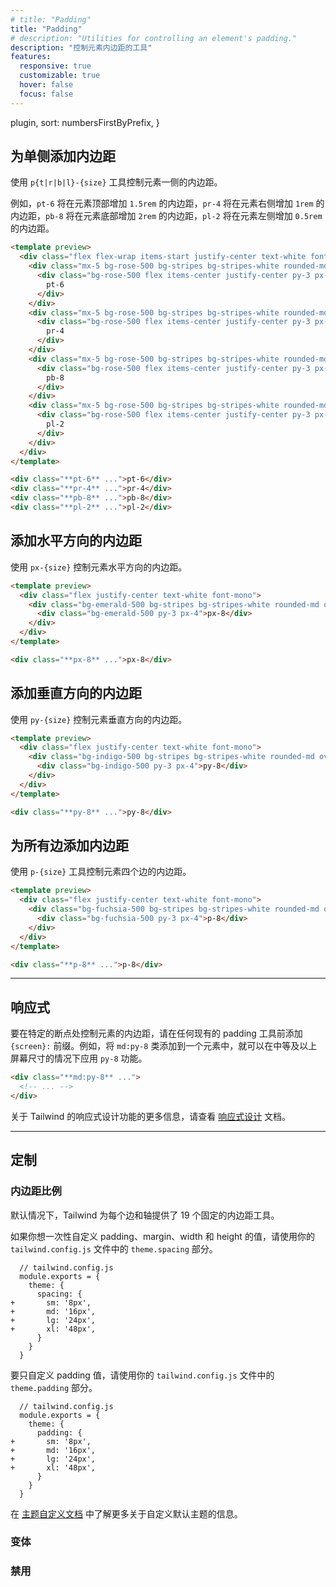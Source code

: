 ```yaml
---
# title: "Padding"
title: "Padding"
# description: "Utilities for controlling an element's padding."
description: "控制元素内边距的工具"
features:
  responsive: true
  customizable: true
  hover: false
  focus: false
---
```



  plugin,
  sort: numbersFirstByPrefix,
}

<!-- ## Add padding to a single side -->
## 为单侧添加内边距

<!-- Control the padding on one side of an element using the `p{t|r|b|l}-{size}` utilities. -->
使用 `p{t|r|b|l}-{size}` 工具控制元素一侧的内边距。

<!-- For example, `pt-6` would add `1.5rem` of padding to the top of an element, `pr-4` would add `1rem` of padding to the right of an element, `pb-8` would add `2rem` of padding to the bottom of an element, and `pl-2` would add `0.5rem` of padding to the left of an element. -->
例如，`pt-6` 将在元素顶部增加 `1.5rem` 的内边距，`pr-4` 将在元素右侧增加 `1rem` 的内边距，`pb-8`  将在元素底部增加 `2rem` 的内边距，`pl-2` 将在元素左侧增加 `0.5rem`的内边距。

```html rose
<template preview>
  <div class="flex flex-wrap items-start justify-center text-white font-mono -mx-5">
    <div class="mx-5 bg-rose-500 bg-stripes bg-stripes-white rounded-md overflow-hidden pt-6">
      <div class="bg-rose-500 flex items-center justify-center py-3 px-4">
        pt-6
      </div>
    </div>
    <div class="mx-5 bg-rose-500 bg-stripes bg-stripes-white rounded-md overflow-hidden pr-4 mt-6">
      <div class="bg-rose-500 flex items-center justify-center py-3 px-4">
        pr-4
      </div>
    </div>
    <div class="mx-5 bg-rose-500 bg-stripes bg-stripes-white rounded-md overflow-hidden pb-8 mt-6">
      <div class="bg-rose-500 flex items-center justify-center py-3 px-4">
        pb-8
      </div>
    </div>
    <div class="mx-5 bg-rose-500 bg-stripes bg-stripes-white rounded-md overflow-hidden pl-2 mt-6">
      <div class="bg-rose-500 flex items-center justify-center py-3 px-4">
        pl-2
      </div>
    </div>
  </div>
</template>

<div class="**pt-6** ...">pt-6</div>
<div class="**pr-4** ...">pr-4</div>
<div class="**pb-8** ...">pb-8</div>
<div class="**pl-2** ...">pl-2</div>
```

<!-- ## Add horizontal padding -->
## 添加水平方向的内边距

<!-- Control the horizontal padding of an element using the `px-{size}` utilities. -->
使用 `px-{size}` 控制元素水平方向的内边距。

```html emerald
<template preview>
  <div class="flex justify-center text-white font-mono">
    <div class="bg-emerald-500 bg-stripes bg-stripes-white rounded-md overflow-hidden px-8">
      <div class="bg-emerald-500 py-3 px-4">px-8</div>
    </div>
  </div>
</template>

<div class="**px-8** ...">px-8</div>
```

<!-- ## Add vertical padding -->
## 添加垂直方向的内边距

<!-- Control the vertical padding of an element using the `py-{size}` utilities. -->
使用 `py-{size}` 控制元素垂直方向的内边距。

```html indigo
<template preview>
  <div class="flex justify-center text-white font-mono">
    <div class="bg-indigo-500 bg-stripes bg-stripes-white rounded-md overflow-hidden py-8">
      <div class="bg-indigo-500 py-3 px-4">py-8</div>
    </div>
  </div>
</template>

<div class="**py-8** ...">py-8</div>
```

<!-- ## Add padding to all sides -->
## 为所有边添加内边距

<!-- Control the padding on all sides of an element using the `p-{size}` utilities. -->
使用 `p-{size}` 工具控制元素四个边的内边距。

```html fuchsia
<template preview>
  <div class="flex justify-center text-white font-mono">
    <div class="bg-fuchsia-500 bg-stripes bg-stripes-white rounded-md overflow-hidden p-8">
      <div class="bg-fuchsia-500 py-3 px-4">p-8</div>
    </div>
  </div>
</template>

<div class="**p-8** ...">p-8</div>
```

---

<!-- ## Responsive -->
## 响应式

<!-- To control the padding of an element at a specific breakpoint, add a `{screen}:` prefix to any existing padding utility. For example, adding the class `md:py-8` to an element would apply the `py-8` utility at medium screen sizes and above. -->
要在特定的断点处控制元素的内边距，请在任何现有的 padding 工具前添加 `{screen}:` 前缀。例如，将 `md:py-8` 类添加到一个元素中，就可以在中等及以上屏幕尺寸的情况下应用 `py-8` 功能。

```html
<div class="**md:py-8** ...">
  <!-- ... -->
</div>
```

<!-- For more information about Tailwind's responsive design features, check out the [Responsive Design](/docs/responsive-design) documentation. -->
关于 Tailwind 的响应式设计功能的更多信息，请查看 [响应式设计](/docs/responsive-design) 文档。

---

## 定制

<!-- ### Padding scale -->
### 内边距比例

<!-- By default Tailwind provides 19 fixed padding utilities for each side and axis. -->
默认情况下，Tailwind 为每个边和轴提供了 19 个固定的内边距工具。

<!-- If you'd like to customize these values for padding, margin, width, and height all at once, use the `theme.spacing` section of your `tailwind.config.js` file. -->
如果你想一次性自定义 padding、margin、width 和 height 的值，请使用你的 `tailwind.config.js` 文件中的 `theme.spacing` 部分。

```diff-js
  // tailwind.config.js
  module.exports = {
    theme: {
      spacing: {
+       sm: '8px',
+       md: '16px',
+       lg: '24px',
+       xl: '48px',
      }
    }
  }
```

<!-- To customize only the padding values, use the `theme.padding` section of your `tailwind.config.js` file. -->
要只自定义 padding 值，请使用你的 `tailwind.config.js` 文件中的 `theme.padding` 部分。

```diff-js
  // tailwind.config.js
  module.exports = {
    theme: {
      padding: {
+       sm: '8px',
+       md: '16px',
+       lg: '24px',
+       xl: '48px',
      }
    }
  }
```

<!-- Learn more about customizing the default theme in the [theme customization documentation](/docs/theme#customizing-the-default-theme). -->
在 [主题自定义文档](/docs/theme#customizing-the-default-theme) 中了解更多关于自定义默认主题的信息。

### 变体

<Variants plugin="padding" />

### 禁用

<Disabling plugin="padding" />
